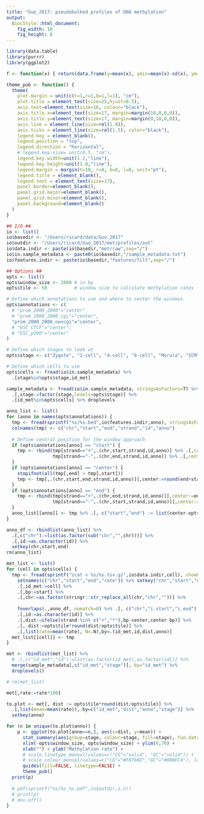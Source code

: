 ```yaml
---
title: "Guo_2017: pseudobulked profiles of DNA methylation"
output: 
  BiocStyle::html_document: 
    fig_width: 10
    fig_height: 8
---
```


```r
library(data.table)
library(purrr)
library(ggplot2)
```

```r
f <- function(x) { return(data.frame(y=mean(x), ymin=mean(x)-sd(x), ymax=mean(x)+sd(x))) }

theme_pub <- function() {
  theme(
    plot.margin = unit(c(t=1,r=1,b=1,l=1), "cm"),
    plot.title = element_text(size=25,hjust=0.5),
    axis.text=element_text(size=16, colour="black"),
    axis.title.x=element_text(size=17, margin=margin(10,0,0,0)),
    axis.title.y=element_text(size=17, margin=margin(0,10,0,0)),
    axis.line = element_line(size=rel(1.0)),
    axis.ticks = element_line(size=rel(1.5), color="black"),
    legend.key = element_blank(),
    legend.position = "top",
    legend.direction = "horizontal",
    # legend.key.size= unit(0.5, "cm"),
    legend.key.width=unit(1.2,"line"),
    legend.key.height=unit(1.0,"line"),
    legend.margin = margin(t=10, r=0, b=0, l=0, unit="pt"),
    legend.title = element_blank(),
    legend.text = element_text(size=17),
    panel.border=element_blank(),
    panel.grid.major=element_blank(),
    panel.grid.minor=element_blank(),
    panel.background=element_blank()
  )
}
```

```r

## I/O ##
io <- list()
io$basedir <- "/Users/ricard/data/Guo_2017"
io$outdir <- "/Users/ricard/Guo_2017/met/profiles/out"
io$data.indir <- paste(io$basedir,"met/raw",sep="/")
io$in.sample_metadata <- paste0(io$basedir,"/sample_metadata.txt")
io$features.indir <- paste(io$basedir,"features/filt",sep="/")

## Options ##
opts <- list()
opts$window_size <- 2000 # in bp
opts$tile <- 50          # window size to calculate methylation rates 

# Define which annotations to use and where to center the windows
opts$annotations <- c(
  # "prom_2000_2000"="center"
  # "prom_2000_2000_cgi"="center",
  "prom_2000_2000_noncgi"="center",
  # "ESC_CTCF"="center",
  # "ESC_p300"="center"
)

# Define which stages to look at 
opts$stage <- c("Zygote", "2-cell", "4-cell", "8-cell", "Morula", "ICM", "TE")

# Define which cells to use
opts$cells <- fread(io$in.sample_metadata) %>% 
  .[stage%in%opts$stage,id_met]
```

<!-- Load id_met metadata -->
```r
sample_metadata <- fread(io$in.sample_metadata, stringsAsFactors=T) %>% 
  .[,stage:=factor(stage,levels=opts$stage)] %>%
  .[id_met%in%opts$cells] %>% droplevels
```

<!-- Load genomic contexts and define windows -->
```r
anno_list <- list()
for (anno in names(opts$annotations)) {
  tmp <- fread(sprintf("%s/%s.bed",io$features.indir,anno), stringsAsFactors=T)[,c(1,2,3,4,5,6)]
  colnames(tmp) <- c("chr","start","end","strand","id","anno")
  
  # Define central position for the window approach
  if (opts$annotations[anno] == "start") {
    tmp <- rbind(tmp[strand=="+",.(chr,start,strand,id,anno)] %>% .[,center:=start] %>% .[,c("start"):=NULL], 
                 tmp[strand=="-",.(chr,end,strand,id,anno)] %>% .[,center:=end] %>% .[,c("end"):=NULL]) 
  }
  if (opts$annotations[anno] == "center") {
    stopifnot(all(tmp[,end] > tmp[,start]))
    tmp <- tmp[,.(chr,start,end,strand,id,anno)][,center:=round(end+start)/2][,c("start","end"):=NULL]
  }
  if (opts$annotations[anno] == "end") {
    tmp <- rbind(tmp[strand=="+",.(chr,end,strand,id,anno)][,center:=end][,c("end"):=NULL], 
                 tmp[strand=="-",.(chr,start,strand,id,anno)][,center:=start][,c("start"):=NULL])
  }
  anno_list[[anno]] <- tmp %>% .[, c("start","end") := list(center-opts$window_size,center+opts$window_size)]
}

anno_df <- rbindlist(anno_list) %>% 
  .[,c("chr"):=list(as.factor(sub("chr","",chr)))] %>%
  .[,id:=as.character(id)] %>%
  setkey(chr,start,end)
rm(anno_list)
```

<!-- Load DNA methylation data -->
```r
met_list <- list()
for (cell in opts$cells) {
  tmp <- fread(sprintf("zcat < %s/%s.tsv.gz",io$data.indir,cell), showProgress=F, stringsAsFactors=F) %>%
    setnames(c("chr","start","end","rate")) %>% setkey("chr","start","end") %>%
    .[,id_met:=cell] %>%
    .[,bp:=start] %>%
    .[,chr:=as.factor(stringr::str_replace_all(chr,"chr",""))] %>%
    
    foverlaps(.,anno_df, nomatch=0) %>% .[, c("chr","i.start","i.end") := NULL] %>%
    .[,id:=as.character(id)] %>%
    .[,dist:=ifelse(strand %in% c("+","*"),bp-center,center-bp)] %>% 
    .[, dist:=opts$tile*round(dist/opts$tile)] %>%
    .[,list(rate=mean(rate), N=.N),by=.(id_met,id,dist,anno)]
  met_list[[cell]] <- tmp
}

met <- rbindlist(met_list) %>%
  # .[,c("id_met","id"):=list(as.factor(id_met),as.factor(id))] %>%
  merge(sample_metadata[,c("id_met","stage")], by="id_met") %>%
  droplevels()

# rm(met_list)
``` 

```r
met[,rate:=rate*100]
```

<!-- Compute running window estimates -->
```r
to.plot <- met[, dist := opts$tile*round(dist/opts$tile)] %>% 
  .[,list(mean=mean(rate)), by=c("id_met","dist","anno","stage")] %>%
  setkey(anno)
```

<!-- Plot profiles  -->
```r
for (n in unique(to.plot$anno)) {
    p <- ggplot(to.plot[anno==n,], aes(x=dist, y=mean)) +
      stat_summary(aes(group=stage, colour=stage, fill=stage), fun.data=f, geom="smooth") + 
      xlim(-opts$window_size, opts$window_size) + ylim(0,70) +
      xlab("") + ylab("Methylation rate") +
      # scale_linetype_manual(values=c("CG"="solid", "GC"="solid")) +
      # scale_colour_manual(values=c("CG"="#F8766D","GC"="#00BFC4"), labels=c("CpG methylation","GpC accessibility")) +
      guides(fill=FALSE, linetype=FALSE) +
      theme_pub()
  print(p)
    
  # pdf(sprintf("%s/%s_%s.pdf",io$outdir,s,n))
  # print(p)
  # dev.off()
}
```
